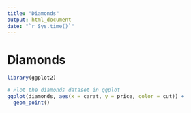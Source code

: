 ```yaml
---
title: "Diamonds"
output: html_document
date: "`r Sys.time()`"
---
```



# Diamonds

```r
library(ggplot2)

# Plot the diamonds dataset in ggplot
ggplot(diamonds, aes(x = carat, y = price, color = cut)) +
  geom_point()

```
